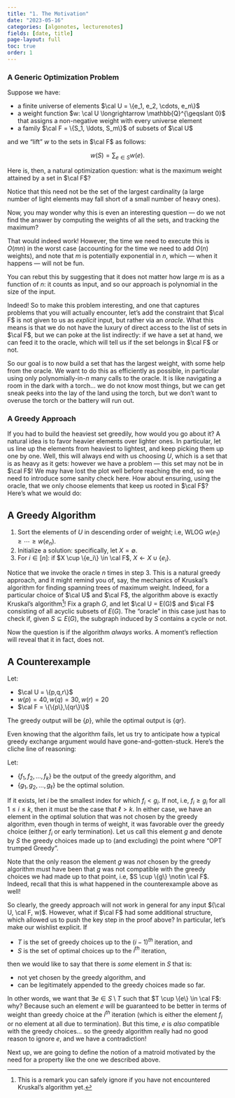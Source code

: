 ```yaml
---
title: "1. The Motivation"
date: "2023-05-16"
categories: [algonotes, lecturenotes]
fields: [date, title]
page-layout: full
toc: true
order: 1
---
```



### A Generic Optimization Problem

Suppose we have:

- a finite universe of elements $\cal U = \{e_1, e_2, \cdots, e_n\}$
- a weight function $w: \cal U \longrightarrow \mathbb{Q}^{\geqslant 0}$ that assigns a non-negative weight with every universe element
- a family $\cal F = \{S_1, \ldots, S_m\}$ of subsets of $\cal U$

and we "lift" $w$ to the sets in $\cal F$ as follows:

$$w(S) = \sum_{e \in S} w(e).$$

Here is, then, a natural optimization question: what is the maximum weight attained by a set in $\cal F$? 

Notice that this need not be the set of the largest cardinality (a large number of light elements may fall short of a small number of heavy ones).

Now, you may wonder why this is even an interesting question --- do we not find the answer by computing the weights of all the sets, and tracking the maximum?

That would indeed work! However, the time we need to execute this is $O(mn)$ in the worst case (accounting for the time we need to add $O(n)$ weights), and note that $m$ is potentially exponential in $n$, which --- when it happens --- will not be fun.

You can rebut this by suggesting that it does not matter how large $m$ is as a function of $n$: it counts as input, and so our approach is polynomial in the size of the input.

Indeed! So to make this problem interesting, and one that captures problems that you will actually encounter, let's add the constraint that $\cal F$ is not given to us as _explicit_ input, but rather via an _oracle_. What this means is that we do not have the luxury of direct access to the list of sets in $\cal F$, but we can poke at the list indirectly: if we have a set at hand, we can feed it to the oracle, which will tell us if the set belongs in $\cal F$ or not.

So our goal is to now build a set that has the largest weight, with some help from the oracle. We want to do this as efficiently as possible, in particular using only polynomially-in-$n$ many calls to the oracle. It is like navigating a room in the dark with a torch... we do not know most things, but we can get sneak peeks into the lay of the land using the torch, but we don't want to overuse the torch or the battery will run out.

### A Greedy Approach

If you had to build the heaviest set greedily, how would you go about it? A natural idea is to favor heavier elements over lighter ones. In particular, let us line up the elements from heaviest to lightest, and keep picking them up one by one. Well, this will always end with us choosing $U$, which is a set that is as heavy as it gets: however we have a problem --- this set may not be in $\cal F$! We may have lost the plot well before reaching the end, so we need to introduce some sanity check here. How about ensuring, using the oracle, that we only choose elements that keep us rooted in $\cal F$? Here's what we would do:

:::{.callout-note}
# A Greedy Algorithm

1. Sort the elements of $U$ in descending order of weight; i.e, WLOG $w(e_1) \geqslant \cdots \geqslant w(e_n)$.
2. Initialize a solution: specifically, let $X = \emptyset$.
3. For $i \in [n]$: if $X \cup \{e_i\} \in \cal F$, $X \longleftarrow X \cup \{e_i\}$.
:::


Notice that we invoke the oracle $n$ times in step 3. This is a natural greedy approach, and it might remind you of, say, the mechanics of Kruskal's algorithm for finding spanning trees of maximum weight. Indeed, for a particular choice of $\cal U$ and $\cal F$, the algorithm above is exactly Kruskal's algorithm^[This is a remark you can safely ignore if you have not encountered Kruskal's algorithm yet.]! Fix a graph $G$, and let $\cal U = E(G)$ and $\cal F$ consisting of all acyclic subsets of $E(G)$. The "oracle" in this case just has to check if, given $S \subseteq E(G)$, the subgraph induced by $S$ contains a cycle or not.

Now the question is if the algorithm _always_ works. A moment's reflection will reveal that it in fact, does not.


:::{.callout-caution collapse="true"}
# A Counterexample

Let:

- $\cal U = \{p,q,r\}$ 
- $w(p) = 40, w(q) = 30, w(r) = 20$ 
- $\cal F = \{\{p\},\{qr\}\}$

The greedy output will be $\{p\}$, while the optimal output is $\{qr\}$.
:::

Even knowing that the algorithm fails, let us try to anticipate how a typical greedy exchange argument would have gone-and-gotten-stuck. Here's the cliche line of reasoning:

Let:

- $\{f_1,f_2,\ldots,f_k\}$ be the output of the greedy algorithm, and
- $\{g_1,g_2,\ldots,g_\ell\}$ be the optimal solution.

If it exists, let $i$ be the smallest index for which $f_i < g_i$. If not, i.e, $f_i \geqslant g_i$ for all $1 \leq i \leq k$, then it must be the case that $\ell > k$. In either case, we have an element in the optimal solution that was not chosen by the greedy algorithm, even though in terms of weight, it was favorable over the greedy choice (either $f_i$ or early termination). Let us call this element $g$ and denote by $S$ the greedy choices made up to (and excluding) the point where "OPT trumped Greedy". 

Note that the only reason the element $g$ was _not_ chosen by the greedy algorithm must have been that $g$ was not compatible with the greedy choices we had made up to that point, i.e, $S \cup \{g\} \notin \cal F$. Indeed, recall that this is what happened in the counterexample above as well!

So clearly, the greedy approach will not work in general for any input $(\cal U, \cal F, w)$. However, what if $\cal F$ had some additional structure, which allowed us to push the key step in the proof above? In particular, let's make our wishlist explicit. If

- $T$ is the set of greedy choices up to the $(i-1)^{th}$ iteration, and
- $S$ is the set of optimal choices up to the $i^{th}$ iteration,

then we would like to say that there is _some_ element in $S$ that is:

- not yet chosen by the greedy algorithm, and
- can be legitimately appended to the greedy choices made so far.

In other words, we want that $\exists e \in S \setminus T$ such that $T \cup \{e\} \in \cal F$: why? Because such an element $e$ will be guaranteed to be better in terms of weight than greedy choice at the $i^{th}$ iteration (which is either the element $f_i$ or no element at all due to termination). But this time, $e$ is _also_ compatible with the greedy choices... so the greedy algorithm really had no good reason to ignore $e$, and we have a contradiction!

Next up, we are going to define the notion of a matroid motivated by the need for a property like the one we described above.

